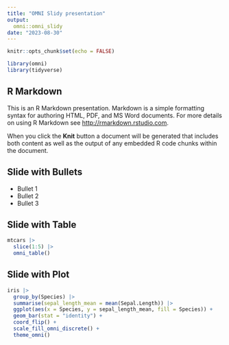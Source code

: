 ```yaml
---
title: "OMNI Slidy presentation"
output: 
  omni::omni_slidy
date: "2023-08-30"
---
```


```r
knitr::opts_chunk$set(echo = FALSE)
```

```r
library(omni)
library(tidyverse)
```

## R Markdown

This is an R Markdown presentation. Markdown is a simple formatting syntax for authoring HTML, PDF, and MS Word documents. For more details on using R Markdown see <http://rmarkdown.rstudio.com>.

When you click the **Knit** button a document will be generated that includes both content as well as the output of any embedded R code chunks within the document.

## Slide with Bullets

- Bullet 1
- Bullet 2
- Bullet 3

## Slide with Table

```r
mtcars |>
  slice(1:5) |>  
  omni_table()
```

## Slide with Plot

```r
iris |> 
  group_by(Species) |> 
  summarise(sepal_length_mean = mean(Sepal.Length)) |>
  ggplot(aes(x = Species, y = sepal_length_mean, fill = Species)) +
  geom_bar(stat = "identity") +
  coord_flip() +
  scale_fill_omni_discrete() +
  theme_omni()
```

